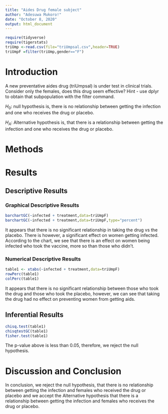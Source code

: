 ```yaml
---
title: "Aides Drug female subject"
author: "Adesuwa Mukoro!"
date: "October 8, 2020"
output: html_document
---
```

```r
require(tidyverse)
require(tigerstats)
triUmp <-read.csv(file="triUmpsal.csv",header=TRUE)
triUmpF =filter(triUmp,gender=="F")

```


# Introduction

<!--In this section you explain what you are trying to show.  Where did the data come from?  What is the research or other question you are trying to answer?.  If you skimp in this section expect to be marked down in your grade. Paint a picture of the project a couple of paragraphs is expected!-->

A new  preventative aides drug (triUmpsal) is under test in clinical trials. Consider only the females, does this drug seem effective?  Hint - use dplyr to obtain that subpopulation with the filter command.  

$H_0$: null hypothesis is, there is no relationship between getting the infection and one who receives the drug or placebo.  

$H_A$: Alternative hypothesis is, that there is a relationship between getting the infection and one who receives the drug or placebo.  

# Methods

<!--Decide on your methods:  use "variable analysis" or other appropriate descriptors.  Make sure to choose at least one graphical method and at least one numerical method. Discuss what data manipulations may be needed for example subsetting or other binning procedures and what sort of graphical displays and inferential tools will be used!-->

# Results

<!--Divide this section into two sub-sections:  One for your descriptive  results and one for your inferential results.!-->

## Descriptive Results

### Graphical Descriptive Results  

```r
barchartGC(~infected + treatment,data=triUmpF)
barchartGC(~infected + treatment,data=triUmpF,type="percent")

```

It appears that there is no significant relationship in taking the drug vs the placebo. There is however, a significant effect on women getting infected. According to the chart, we see that there is an effect on women being infected who took the vaccine, more so than those who didn't.  

<!--Graphical results here.  Make sure to show your code.  Provide appropriate labels for axes, giving units if possible, and provide a good title for the graph, too.  Use the graphical results to describe the patterns if any that exist in the data as focused toward the research question. Bottom line is to explain the features of the graph that are relevant to conforming or departing to what is expected by your null hypothesis !-->

### Numerical Descriptive Results

<!--Numerical results go here. Use the numerical results to describe the patterns if any that exist in the data as focused toward the research question!-->

```r
table1 <- xtabs(~infected + treatment,data=triUmpF)
rowPerc(table1)
colPerc(table1)
```

It appears that there is no significant relationship between those who took the drug and those who took the placebo, however, we can see that taking the drug had no effect on preventing women from getting aids.   

## Inferential Results

<!--State hypothesis clearly.  Make sure your discussion of the inferential test covers all the aspects that the test output produces, such as test statistic, p-value etc.  Make a decision about the null hypothesis, explain the assumptions on which the selected test/procedure was based, and why the chosen procedure satisfys the assumptions and is appropriate to answer the research question!-->


```r
chisq.test(table1)
chisqtestGC(table1)
fisher.test(table1)
```
The p-value above is less than 0.05, therefore, we reject the null hypothesis.  

# Discussion and Conclusion

<!--Discussion and conclusion here.  If you found a relationship be sure to consider whether the relationship occurs because one of the variavbles causes the other, or whether they perhasps are related for some other reason.  Watch the chapter 6 videos from the GeorgeTown videos collection.!-->  

In conclusion, we reject the null hypothesis, that there is no relationship between getting the infection and females who received the drug or placebo and we accept the Alternative hypothesis that there is a relationship between getting the infection and females who receives the drug or placebo.  
 
